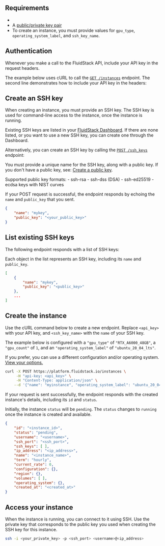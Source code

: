 ## Requirements

 - <Markdown src="../snippets/api-key.mdx" />
 - A [public/private key pair](/authentication#public-key)
 - To create an instance, you must provide values for `gpu_type`, `operating_system_label`, and `ssh_key_name`. 

## Authentication

Whenever you make a call to the FluidStack API, include your API key in the request headers.

The example below uses cURL to call the [`GET /instances`](/api-reference/instances/list) endpoint. The second line demonstrates how to include your API key in the headers:

<EndpointRequestSnippet endpoint="GET /instances" />

## Create an SSH key

When creating an instance, you must provide an SSH key. The SSH key is used for command-line access to the instance, once the instance is running. 

Existing SSH keys are listed in your [FluidStack Dashboard](https://dashboard.fluidstack.io/dashboard/ssh-keys). If there are none listed, or you want to use a new SSH key, you can create one through the Dashboard. 

Alternatively, you can create an SSH key by calling the [`POST /ssh_keys`](/api-reference/ssh-keys/create) endpoint:

You must provide a unique name for the SSH key, along with a public key. If you don't have a public key, see: [Create a public key](/).

<Note>
  Supported public key formats: 
    - ssh-rsa
    - ssh-dss (DSA)
    - ssh-ed25519
    - ecdsa keys with NIST curves
</Note>

<EndpointRequestSnippet endpoint="POST /ssh_keys" />

If your POST request is successful, the endpoint responds by echoing the `name` and `public_key` that you sent.

```json title="Response"
{
    "name": "mykey",
    "public_key": "<your_public_key>"
}
```

## List existing SSH keys

The following endpoint responds with a list of SSH keys:

<EndpointRequestSnippet endpoint="GET /ssh_keys" />

Each object in the list represents an SSH key, including its `name` and `public_key`. 

```json title="Response"
[
    {
        "name": "mykey",
        "public_key": "<public_key>"
    },
    ...
]
```

## Create the instance 

Use the cURL command below to create a new endpoint. Replace `<api_key>` with your API key, and `<ssh_key_name>` with the `name` of your SSH key. 

The example below is configured with a `"gpu_type"` of `"RTX_A6000_48GB"`, a `"gpu_count"` of `1`, and an `"operating_system_label"` of `"ubuntu_20_04_lts"`. 

If you prefer, you can use a different configuration and/or operating system. [View your options.](/list-of-available-configurations-and-operating-systems)

```bash title="bash"
curl -X POST https://platform.fluidstack.io/instances \
     -H "api-key: <api_key>" \
     -H "Content-Type: application/json" \
    --d '{"name": "myinstance", "operating_system_label": "ubuntu_20_04_lts", "ssh_keys": ["<ssh_key_name>"], "gpu_type": "RTX_A6000_48GB", "gpu_count": 1}'
```

If your request is sent successfully, the endpoint responds with the created instance's details, including its `id` and `status`.

Initially, the instance `status` will be `pending`. The `status` changes to `running` once the instance is created and available. 

```json title="JSON response"
{
    "id": "<instance_id>",
    "status": "pending",
    "username": "<username>",
    "ssh_port": "<ssh_port>",
    "ssh_keys": [ ],
    "ip_address": "<ip_address>",
    "name": "<instance_name>",
    "term": "hourly",
    "current_rate": 0,
    "configuration": {},
    "region": {},
    "volumes": [ ],
    "operating_system": {},
    "created_at": "<created_at>"
}
```

## Access your instance 

When the instance is running, you can connect to it using SSH. Use the private key that corresponds to the public key you used when creating the SSH key for this instance.

```bash title="bash"
ssh -i <your_private_key> -p <ssh_port> <username>@<ip_address>
```
